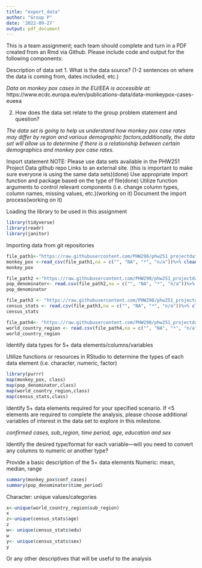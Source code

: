 ```yaml
---
title: "export_data"
author: "Group P"
date: '2022-09-27'
output: pdf_document
---
```


This is a team assignment; each team should complete and turn in a PDF created from an Rmd via Github. Please include code and output for the following components:

Description of data set
1. What is the data source? (1-2 sentences on where the data is coming from, dates included, etc.)

_Data on monkey pox cases in the EU/EEA is accessible at:_ https://www.ecdc.europa.eu/en/publications-data/data-monkeypox-cases-eueea


2. How does the data set relate to the group problem statement and question?

_The data set is going to help us understand how monkey pox case rates may differ by region and various demographic factors,additionally, the data set will allow us to determine if there is a relationship between certain demographics and monkey pox case rates._


\newpage 
Import statement
NOTE: Please use data sets available in the PHW251 Project Data github repo Links to an external site. (this is important to make sure everyone is using the same data sets)(done)
Use appropriate import function and package based on the type of file(done)
Utilize function arguments to control relevant components (i.e. change column types, column names, missing values, etc.)(working on it)
Document the import process(working on it)

Loading the library to be used in this assignment
```r
library(tidyverse)
library(readr)
library(janitor)
```

Importing data from git repositories
```r
file_path1<-"https://raw.githubusercontent.com/PHW290/phw251_projectdata/main/euro_mpx_cases.csv"
monkey_pox <-read_csv(file_path1,na = c("", "NA", "*", "n/a"))%>% clean_names()
monkey_pox

file_path2 <-"https://raw.githubusercontent.com/PHW290/phw251_projectdata/main/euro_pop_denominators.csv" 
pop_denominator<- read.csv(file_path2,na = c("", "NA", "*", "n/a"))%>% clean_names()
pop_denominator

file_path3 <- "https://raw.githubusercontent.com/PHW290/phw251_projectdata/main/euro_census_stats.csv"
census_stats <- read.csv(file_path3,na = c("", "NA", "*", "n/a"))%>% clean_names()
census_stats

file_path4<- "https://raw.githubusercontent.com/PHW290/phw251_projectdata/main/world_country_regions.csv"
world_country_region <- read.csv(file_path4,na = c("", "NA", "*", "n/a"))%>% clean_names()
world_country_region

```



\newpage

Identify data types for 5+ data elements/columns/variables

Utilize functions or resources in RStudio to determine the types of each data element (i.e. character, numeric, factor)
 

```r
library(purrr)
map(monkey_pox, class)
map(pop_denominator,class)
map(world_country_region,class)
map(census_stats,class)
```
Identify 5+ data elements required for your specified scenario. If <5 elements are required to complete the analysis, please choose additional variables of interest in the data set to explore in this milestone.

_confirmed cases, sub_region, time period, age, education and sex_

Identify the desired type/format for each variable—will you need to convert any columns to numeric or another type?

\newpage
Provide a basic description of the 5+ data elements
Numeric: mean, median, range

```r
summary(monkey_pox$conf_cases)
summary(pop_denominator$time_period)
```


Character:  unique values/categories
```r
x<-unique(world_country_region$sub_region)
x
z<-unique(census_stats$age)
z
w<- unique(census_stats$edu)
w
y<- unique(census_stats$sex)
y
```

Or any other descriptives that will be useful to the analysis